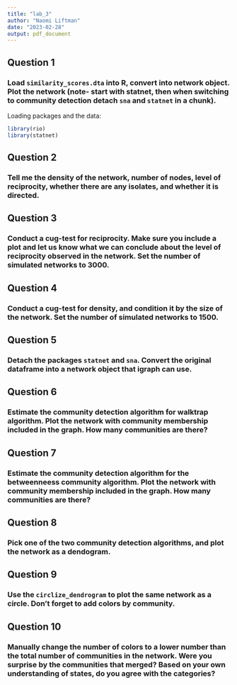 ```yaml
---
title: "lab_3"
author: "Naomi Liftman"
date: "2023-02-28"
output: pdf_document
---
```

## Question 1
### Load `similarity_scores.dta` into R, convert into network object. Plot the network (note- start with statnet, then when switching to community detection detach `sna` and `statnet` in a chunk).

Loading packages and the data:
```r
library(rio)
library(statnet)

```


## Question 2
### Tell me the density of the network, number of nodes, level of reciprocity, whether there are any isolates, and whether it is directed.

## Question 3
### Conduct a cug-test for reciprocity. Make sure you include a plot and let us know what we can conclude about the level of reciprocity observed in the network. Set the number of simulated networks to 3000.

## Question 4
### Conduct a cug-test for density, and condition it by the size of the network. Set the number of simulated networks to 1500.

## Question 5
### Detach the packages `statnet` and `sna`. Convert the original dataframe into a network object that igraph can use.

## Question 6
### Estimate the community detection algorithm for walktrap algorithm. Plot the network with community membership included in the graph. How many communities are there?

## Question 7
### Estimate the community detection algorithm for the betweenneess community algorithm. Plot the network with community membership included in the graph. How many communities are there?

## Question 8
### Pick one of the two community detection algorithms, and plot the network as a dendogram.

## Question 9
### Use the `circlize_dendrogram` to plot the same network as a circle. Don't forget to add colors by community.

## Question 10
### Manually change the number of colors to a lower number than the total number of communities in the network. Were you surprise by the communities that merged? Based on your own understanding of states, do you agree with the categories?
